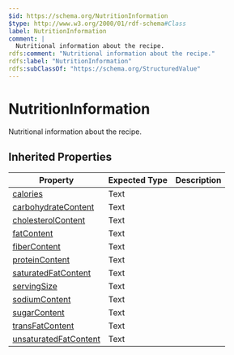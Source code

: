 ```yaml
---
$id: https://schema.org/NutritionInformation
$type: http://www.w3.org/2000/01/rdf-schema#Class
label: NutritionInformation
comment: |
  Nutritional information about the recipe.
rdfs:comment: "Nutritional information about the recipe."
rdfs:label: "NutritionInformation"
rdfs:subClassOf: "https://schema.org/StructuredValue"
---
```


# NutritionInformation

Nutritional information about the recipe.

## Inherited Properties

| Property | Expected Type | Description |
| --- | --- | --- |
| [calories](https://schema.org/calories) | Text |  |
| [carbohydrateContent](https://schema.org/carbohydrateContent) | Text |  |
| [cholesterolContent](https://schema.org/cholesterolContent) | Text |  |
| [fatContent](https://schema.org/fatContent) | Text |  |
| [fiberContent](https://schema.org/fiberContent) | Text |  |
| [proteinContent](https://schema.org/proteinContent) | Text |  |
| [saturatedFatContent](https://schema.org/saturatedFatContent) | Text |  |
| [servingSize](https://schema.org/servingSize) | Text |  |
| [sodiumContent](https://schema.org/sodiumContent) | Text |  |
| [sugarContent](https://schema.org/sugarContent) | Text |  |
| [transFatContent](https://schema.org/transFatContent) | Text |  |
| [unsaturatedFatContent](https://schema.org/unsaturatedFatContent) | Text |  |

